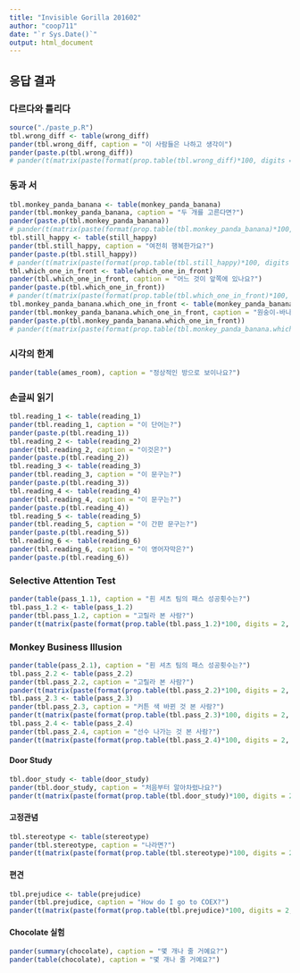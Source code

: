 ```yaml
---
title: "Invisible Gorilla 201602"
author: "coop711"
date: "`r Sys.Date()`"
output: html_document
---
```


<!--
### Data

#### Read In

```r
library(xlsx)
library(pander)
library(ggplot2)
panderOptions("table.split.table", Inf)
options(digits=3)
gorilla <- read.xlsx("../data/gorilla1121.xlsx", 1, startRow = 2, endRow = 97, header = TRUE, colIndex = c(3:7, 9:31), colClasses = c(rep("character", 27), "numeric"), stringsAsFactors = FALSE)
# load("./gorilla_0601.rda")
str(gorilla)
```

#### Management

```r
names(gorilla) <- c("dept", "id", "name", "year", "e.mail", "cell.no", "group", "Q1", "Q2.1", "Q2.2", "Q2.3", "Q3", "Q4.1", "Q4.2", "Q4.3", "Q4.4", "Q4.5", "Q4.6", "Q5.1", "Q5.2", "Q6.1", "Q6.2", "Q6.3", "Q6.4", "Q7", "Q8", "Q9", "Q10")
gorilla$dept <- factor(gorilla$dept)
gorilla$year <- factor(gorilla$year)
gorilla$group <- factor(gorilla$group, levels = c("Red", "Black"))
str(gorilla)
wrong_diff <- factor(gorilla$Q1, levels = c("가", "나"), labels = c("틀리다", "다르다"))
monkey_panda_banana <- factor(gorilla$Q2.1, levels = c("가", "나", "다", "조퇴"), labels = c("원숭이와 바나나", "원숭이와 팬더", "팬더와 바나나", "조퇴"))
still_happy <- factor(gorilla$Q2.2, levels = c("가", "나", "조퇴"), labels = c("행복해 보인다", "행복해 보이지 않는다", "조퇴"))
which_one_in_front <- factor(gorilla$Q2.3, levels = c("가", "나", "다", "조퇴"), labels = c("맨 위의 비행접시", "중간 위치 비행접시", "맨 아래 비행접시", "조퇴"))
gorilla$Q3.2 <- ifelse(gorilla$Q3 == "조퇴", "조퇴", ifelse(gorilla$Q3 == "가", "가(평범한 방)", ifelse(gorilla$Q3 == "나", "나(닮은 창 둘)", ifelse(gorilla$Q3 == "다", "다(키큰 왼편 여자)", gorilla$Q3))))
levels.Q3.2 <- c("가,나,다", "가,나", "나,다", "가(평범한 방)", "나(닮은 창 둘)", "다(키큰 우측 여자)", "조퇴") 
ames_room <- factor(gorilla$Q3.2, levels = levels.Q3.2)
reading_1 <- factor(gorilla$Q4.1, levels = c("수영", "누영", "조퇴"))
reading_2 <- factor(gorilla$Q4.2, levels = c("미특보살", "미륵보살", "조퇴"))
reading_3 <- factor(gorilla$Q4.3, levels = c("248", "2나8", "조퇴"))
reading_4 <- factor(gorilla$Q4.4, levels = c("너와나", "너와4", "조퇴"))
reading_5 <- factor(gorilla$Q4.5, levels = c("새농어촌건설운동", "애농어촌건설운동", "조퇴"), labels = c("새농어촌건설운동", "모르겠다", "조퇴"))
reading_6 <- factor(gorilla$Q4.6, levels = c("TAE CAT", "TAE CHT", "THE CAT", "THE CHT", "조퇴"))
pass_1.1 <- factor(gorilla$Q5.1, levels = c("가", "나", "다", "라", "마", "조퇴"), labels = c(12:16, "조퇴"))
pass_1.2 <- factor(gorilla$Q5.2, levels = c("가", "나", "조퇴"), labels = c("보았다", "못 보았다", "조퇴"))
pass_2.1 <- factor(gorilla$Q6.1, levels = c("가", "나", "다", "라", "마", "조퇴"), labels = c(13:17, "조퇴"))
pass_2.2 <- factor(gorilla$Q6.2, levels = c("가", "나", "조퇴"), labels = c("보았다", "못 보았다", "조퇴"))
pass_2.3 <- factor(gorilla$Q6.3, levels = c("가", "나", "조퇴"), labels = c("보았다", "못 보았다", "조퇴"))
pass_2.4 <- factor(gorilla$Q6.4, levels = c("가", "나", "조퇴"), labels = c("보았다", "못 보았다", "조퇴"))
door_study <- factor(gorilla$Q7, levels = c("가", "나", "조퇴"), labels = c("알아차렸다", "몰랐다", "조퇴"))
stereotype <- factor(gorilla$Q8, levels = c("가", "나", "조퇴"), labels = c("무시한다", "팻말에 따른다", "조퇴"))
prejudice <- factor(gorilla$Q9, levels = c("가", "나", "다", "조퇴"), labels = c("동등하게", "백인 우호", "동남아인 우호", "조퇴"))
chocolate <- factor(gorilla$Q10, levels = c(0:10, "조퇴"))
ls()
```

```r
paste.p <- function(tbl) {
t(matrix(paste(format(prop.table(tbl)*100, digits = 2, nsmall = 1), "%", sep = ""), nrow = dim(tbl)[1], dimnames = dimnames(tbl)))
}
dump(list = "paste.p", file = "./paste_p.R")
```

-->

## 응답 결과

### 다르다와 틀리다

```r
source("./paste_p.R")
tbl.wrong_diff <- table(wrong_diff)
pander(tbl.wrong_diff, caption = "이 사람들은 나하고 생각이")
pander(paste.p(tbl.wrong_diff))
# pander(t(matrix(paste(format(prop.table(tbl.wrong_diff)*100, digits = 2, nsmall = 1), "%", sep = ""), nrow = dim(tbl.wrong_diff)[1], dimnames = dimnames(tbl.wrong_diff))))
```

### 동과 서

```r
tbl.monkey_panda_banana <- table(monkey_panda_banana)
pander(tbl.monkey_panda_banana, caption = "두 개를 고른다면?")
pander(paste.p(tbl.monkey_panda_banana))
# pander(t(matrix(paste(format(prop.table(tbl.monkey_panda_banana)*100, digits = 2, nsmall = 1), "%", sep = ""), nrow = dim(tbl.monkey_panda_banana)[1], dimnames = dimnames(tbl.monkey_panda_banana))))
tbl.still_happy <- table(still_happy)
pander(tbl.still_happy, caption = "여전히 행복한가요?")
pander(paste.p(tbl.still_happy))
# pander(t(matrix(paste(format(prop.table(tbl.still_happy)*100, digits = 2, nsmall = 1), "%", sep = ""), nrow = dim(tbl.still_happy)[1], dimnames = dimnames(tbl.still_happy))))
tbl.which_one_in_front <- table(which_one_in_front)
pander(tbl.which_one_in_front, caption = "어느 것이 앞쪽에 있나요?")
pander(paste.p(tbl.which_one_in_front))
# pander(t(matrix(paste(format(prop.table(tbl.which_one_in_front)*100, digits = 2, nsmall = 1), "%", sep = ""), nrow = dim(tbl.which_one_in_front)[1], dimnames = dimnames(tbl.which_one_in_front))))
tbl.monkey_panda_banana.which_one_in_front <- table(monkey_panda_banana, which_one_in_front)
pander(tbl.monkey_panda_banana.which_one_in_front, caption = "원숭이-바나나-팬더 vs 어느 것이 앞쪽에 있나요?")
pander(paste.p(tbl.monkey_panda_banana.which_one_in_front))
# pander(t(matrix(paste(format(prop.table(tbl.monkey_panda_banana.which_one_in_front)*100, digits = 2, nsmall = 1), "%", sep = ""), nrow = dim(tbl.monkey_panda_banana.which_one_in_front)[1], dimnames = dimnames(tbl.monkey_panda_banana.which_one_in_front))))
```

### 시각의 한계

```r
pander(table(ames_room), caption = "정상적인 방으로 보이나요?")
```

### 손글씨 읽기

```r
tbl.reading_1 <- table(reading_1)
pander(tbl.reading_1, caption = "이 단어는?")
pander(paste.p(tbl.reading_1))
tbl.reading_2 <- table(reading_2)
pander(tbl.reading_2, caption = "이것은?")
pander(paste.p(tbl.reading_2))
tbl.reading_3 <- table(reading_3)
pander(tbl.reading_3, caption = "이 문구는?")
pander(paste.p(tbl.reading_3))
tbl.reading_4 <- table(reading_4)
pander(tbl.reading_4, caption = "이 문구는?")
pander(paste.p(tbl.reading_4))
tbl.reading_5 <- table(reading_5)
pander(tbl.reading_5, caption = "이 간판 문구는?")
pander(paste.p(tbl.reading_5))
tbl.reading_6 <- table(reading_6)
pander(tbl.reading_6, caption = "이 영어자막은?")
pander(paste.p(tbl.reading_6))
```

### Selective Attention Test

```r
pander(table(pass_1.1), caption = "흰 셔츠 팀의 패스 성공횟수는?")
tbl.pass_1.2 <- table(pass_1.2)
pander(tbl.pass_1.2, caption = "고릴라 본 사람?")
pander(t(matrix(paste(format(prop.table(tbl.pass_1.2)*100, digits = 2, nsmall = 1), "%", sep = ""), nrow = dim(tbl.pass_1.2)[1], dimnames = dimnames(tbl.pass_1.2))))
```

### Monkey Business Illusion

```r
pander(table(pass_2.1), caption = "흰 셔츠 팀의 패스 성공횟수는?")
tbl.pass_2.2 <- table(pass_2.2)
pander(tbl.pass_2.2, caption = "고릴라 본 사람?")
pander(t(matrix(paste(format(prop.table(tbl.pass_2.2)*100, digits = 2, nsmall = 1), "%", sep = ""), nrow = dim(tbl.pass_2.2)[1], dimnames = dimnames(tbl.pass_2.2))))
tbl.pass_2.3 <- table(pass_2.3)
pander(tbl.pass_2.3, caption = "커튼 색 바뀐 것 본 사람?")
pander(t(matrix(paste(format(prop.table(tbl.pass_2.3)*100, digits = 2, nsmall = 1), "%", sep = ""), nrow = dim(tbl.pass_2.3)[1], dimnames = dimnames(tbl.pass_2.3))))
tbl.pass_2.4 <- table(pass_2.4)
pander(tbl.pass_2.4, caption = "선수 나가는 것 본 사람?")
pander(t(matrix(paste(format(prop.table(tbl.pass_2.4)*100, digits = 2, nsmall = 1), "%", sep = ""), nrow = dim(tbl.pass_2.4)[1], dimnames = dimnames(tbl.pass_2.4))))
```

#### Door Study

```r
tbl.door_study <- table(door_study)
pander(tbl.door_study, caption = "처음부터 알아차렸나요?")
pander(t(matrix(paste(format(prop.table(tbl.door_study)*100, digits = 2, nsmall = 1), "%", sep = ""), nrow = dim(tbl.door_study)[1], dimnames = dimnames(tbl.door_study))))
```

#### 고정관념

```r
tbl.stereotype <- table(stereotype)
pander(tbl.stereotype, caption = "나라면?")
pander(t(matrix(paste(format(prop.table(tbl.stereotype)*100, digits = 2, nsmall = 1), "%", sep = ""), nrow = dim(tbl.stereotype)[1], dimnames = dimnames(tbl.stereotype))))
```

#### 편견

```r
tbl.prejudice <- table(prejudice)
pander(tbl.prejudice, caption = "How do I go to COEX?")
pander(t(matrix(paste(format(prop.table(tbl.prejudice)*100, digits = 2, nsmall = 1), "%", sep = ""), nrow = dim(tbl.prejudice)[1], dimnames = dimnames(tbl.prejudice))))
```

#### Chocolate 실험

```r
pander(summary(chocolate), caption = "몇 개나 줄 거예요?")
pander(table(chocolate), caption = "몇 개나 줄 거예요?")
```

<!--
### 자료 갈무리

```r
save.image("gorilla_1121.RData")
```
-->